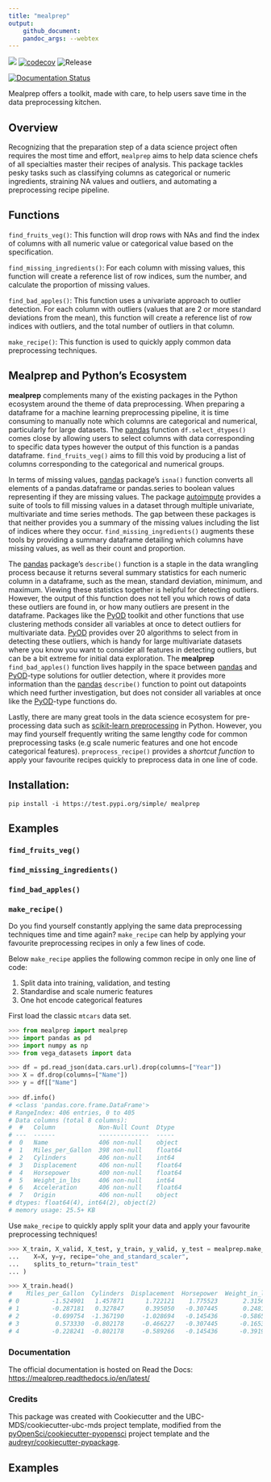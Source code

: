```yaml
---
title: "mealprep"
output:
    github_document:
    pandoc_args: --webtex
---
```



![](https://github.com/mglu123/mealprep/workflows/build/badge.svg) [![codecov](https://codecov.io/gh/mglu123/foocat/branch/master/graph/badge.svg)](https://codecov.io/gh/mglu123/mealprep) ![Release](https://github.com/mglu123/mealprep/workflows/Release/badge.svg)

[![Documentation Status](https://readthedocs.org/projects/mealprep/badge/?version=latest)](https://mealprep.readthedocs.io/en/latest/?badge=latest)

Mealprep offers a toolkit, made with care, to help users save time in the data preprocessing kitchen.

## Overview

Recognizing that the preparation step of a data science project often requires the most time and effort, `mealprep` aims to help data science chefs of all specialties master their recipes of analysis. This package tackles pesky tasks such as classifying columns as categorical or numeric ingredients, straining NA values and outliers, and automating a preprocessing recipe pipeline.

## Functions
`find_fruits_veg()`: This function will drop rows with NAs and find the index of columns with all
    numeric value or categorical value based on the specification.
    
`find_missing_ingredients()`: For each column with missing values, this function will create a reference list of row indices, sum the number, and calculate the proportion of missing values.
    
`find_bad_apples()`: This function uses a univariate approach to outlier detection. For each column with outliers (values that are 2 or more standard deviations from the mean), this function will create a reference list of row indices with outliers, and the total number of outliers in that column.

`make_recipe()`: This function is used to quickly apply common data preprocessing techniques.

## Mealprep and Python's Ecosystem

**mealprep** complements many of the existing packages in the Python ecosystem around the theme of data preprocessing. When preparing a dataframe for a machine learning preprocessing pipeline, it is time consuming to manually note which columns are categorical and numerical, particularly for large datasets. The [pandas](https://pypi.org/project/pandas/) function `df.select_dtypes()` comes close by allowing users to select columns with data corresponding to specific data types however the output of this function is a pandas dataframe. `find_fruits_veg()` aims to fill this void by producing a list of columns corresponding to the categorical and numerical groups.  

In terms of missing values, [pandas](https://pypi.org/project/pandas/) package’s `isna()` function converts all elements of a pandas.dataframe or pandas.series to boolean values representing if they are missing values. The package [autoimpute](https://autoimpute.readthedocs.io/en/latest/) provides a suite of tools to fill missing values in a dataset through multiple univariate, multivariate and time series methods. The gap between these packages is that neither provides you a summary of the missing values including the list of indices where they occur. `find_missing_ingredients()` augments these tools by providing a summary dataframe detailing which columns have missing values, as well as their count and proportion.

The [pandas](https://pypi.org/project/pandas/) package’s `describe()` function is a staple in the data wrangling process because it returns several summary statistics for each numeric column in a dataframe, such as the mean, standard deviation, minimum, and maximum. Viewing these statistics together is helpful for detecting outliers. However, the output of this function does not tell you which rows of data these outliers are found in, or how many outliers are present in the dataframe. Packages like the [PyOD](https://pyod.readthedocs.io/en/latest/) toolkit and other functions that use clustering methods consider all variables at once to detect outliers for multivariate data. [PyOD](https://pyod.readthedocs.io/en/latest/) provides over 20 algorithms to select from in detecting these outliers, which is handy for large multivariate datasets where you know you want to consider all features in detecting outliers, but can be a bit extreme for initial data exploration. The **mealprep** `find_bad_apples()` function lives happily in the space between [pandas](https://pypi.org/project/pandas/) and [PyOD](https://pyod.readthedocs.io/en/latest/)-type solutions for outlier detection, where it provides more information than the [pandas](https://pypi.org/project/pandas/) `describe()` function to point out datapoints which need further investigation, but does not consider all variables at once like the [PyOD](https://pyod.readthedocs.io/en/latest/)-type functions do.

Lastly, there are many great tools in the data science ecosystem for pre-processing data such as [scikit-learn preprocessing](https://scikit-learn.org/stable/modules/preprocessing.html) in Python. However, you may find yourself frequently writing the same lengthy code for common preprocessing tasks (e.g scale numeric features and one hot encode categorical features). `preprocess_recipe()` provides a _shortcut function_ to apply your favourite recipes quickly to preprocess data in one line of code.


## Installation:

```
pip install -i https://test.pypi.org/simple/ mealprep
```

## Examples

### `find_fruits_veg()`

### `find_missing_ingredients()`

### `find_bad_apples()`

### `make_recipe()`

Do you find yourself constantly applying the same data preprocessing techniques time and time again? `make_recipe` can help by applying your favourite preprocessing recipes in only a few lines of code.

Below `make_recipe` applies the following common recipe in only one line of code:

1. Split data into training, validation, and testing
2. Standardise and scale numeric features
3. One hot encode categorical features

First load the classic `mtcars` data set.

```python
>>> from mealprep import mealprep
>>> import pandas as pd
>>> import numpy as np
>>> from vega_datasets import data

>>> df = pd.read_json(data.cars.url).drop(columns=["Year"])
>>> X = df.drop(columns=["Name"])
>>> y = df[["Name"]
    
>>> df.info()
# <class 'pandas.core.frame.DataFrame'>
# RangeIndex: 406 entries, 0 to 405
# Data columns (total 8 columns):
#  #   Column            Non-Null Count  Dtype  
# ---  ------            --------------  -----  
#  0   Name              406 non-null    object 
#  1   Miles_per_Gallon  398 non-null    float64
#  2   Cylinders         406 non-null    int64  
#  3   Displacement      406 non-null    float64
#  4   Horsepower        400 non-null    float64
#  5   Weight_in_lbs     406 non-null    int64  
#  6   Acceleration      406 non-null    float64
#  7   Origin            406 non-null    object 
# dtypes: float64(4), int64(2), object(2)
# memory usage: 25.5+ KB
```

Use `make_recipe` to quickly apply split your data and apply your favourite preprocessing techniques!

```python
>>> X_train, X_valid, X_test, y_train, y_valid, y_test = mealprep.make_recipe(
...    X=X, y=y, recipe="ohe_and_standard_scaler", 
...    splits_to_return="train_test"
... )

>>> X_train.head()
#    Miles_per_Gallon  Cylinders  Displacement  Horsepower  Weight_in_lbs  Acceleration  x0_Europe  x0_Japan  x0_USA
# 0         -1.524901   1.457871      1.722121    1.775523       2.315653     -1.285191        0.0       0.0     1.0
# 1         -0.287181   0.327847      0.395050   -0.307445       0.248186      0.643767        0.0       0.0     1.0
# 2         -0.699754  -1.367190     -1.028694   -0.145436      -0.586540     -0.652746        0.0       1.0     0.0
# 3          0.573330  -0.802178     -0.466227   -0.307445      -0.165307     -0.020301        0.0       1.0     0.0
# 4         -0.228241  -0.802178     -0.589266   -0.145436      -0.391955     -0.336523        0.0       1.0     0.0
```

### Documentation
The official documentation is hosted on Read the Docs: <https://mealprep.readthedocs.io/en/latest/>

### Credits
This package was created with Cookiecutter and the UBC-MDS/cookiecutter-ubc-mds project template, modified from the [pyOpenSci/cookiecutter-pyopensci](https://github.com/pyOpenSci/cookiecutter-pyopensci) project template and the [audreyr/cookiecutter-pypackage](https://github.com/audreyr/cookiecutter-pypackage).

## Examples
